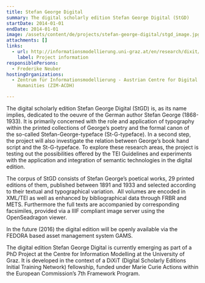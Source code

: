 ```yaml
---
title: Stefan George Digital
summary: The digital scholarly edition Stefan George Digital (StGD)
startDate: 2014-01-01
endDate: 2014-01-01
image: /assets/content/de/projects/stefan-george-digital/stgd_image.jpg
attachments: []
links:
  - url: http://informationsmodellierung.uni-graz.at/en/research/dixit/esr-dissertation-project/
    label: Project information
responsiblePersons:
  - Frederike Neuber
hostingOrganizations:
  - Zentrum für Informationsmodellierung - Austrian Centre for Digital
    Humanities (ZIM-ACDH)

---
```

The digital scholarly edition Stefan George Digital (StGD) is, as its name implies, dedicated to the oeuvre of the German author Stefan George (1868-1933). It is primarily concerned with the role and application of typography within the printed collections of George’s poetry and the formal canon of the so-called Stefan-George-typeface (St-G-typeface). In a second step, the project will also investigate the relation between George’s book hand script and the St-G-typeface. To explore these research areas, the project is testing out the possibilities offered by the TEI Guidelines and experiments with the application and integration of semantic technologies in the digital edition.

The corpus of StGD consists of Stefan George’s poetical works, 29 printed editions of them, published between 1891 and 1933 and selected according to their textual and typographical variation.  All volumes are encoded in XML/TEI as well as enhanced by bibliographical data through FRBR and METS. Furthermore the full texts are accompanied by corresponding facsimiles, provided via a IIIF compliant image server using the OpenSeadragon viewer.

In the future (2016) the digital edition will be openly available via the FEDORA based asset management system GAMS.

The digital edition Stefan George Digital is currently emerging as part of a PhD Project at the Centre for Information Modelling at the University of Graz. It is developed in the context of a DiXiT (Digital Scholarly Editions Initial Training Network) fellowship, funded under Marie Curie Actions within the European Commission’s 7th Framework Program.